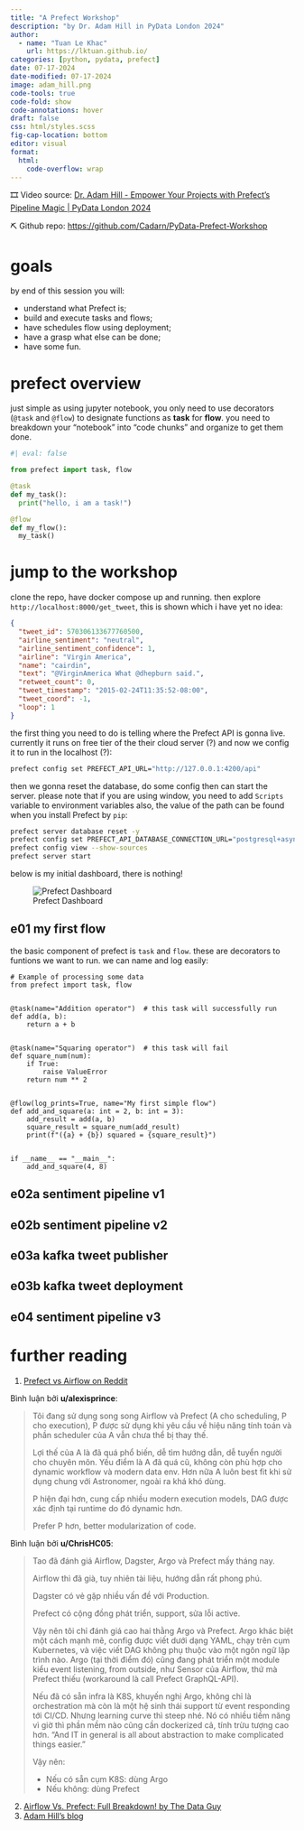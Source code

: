 ---
title: "A Prefect Workshop"
description: "by Dr. Adam Hill in PyData London 2024"
author:
  - name: "Tuan Le Khac"
    url: https://lktuan.github.io/
categories: [python, pydata, prefect] 
date: 07-17-2024
date-modified: 07-17-2024
image: adam_hill.png
code-tools: true
code-fold: show
code-annotations: hover
draft: false
css: html/styles.scss
fig-cap-location: bottom
editor: visual
format:
  html:
    code-overflow: wrap
---

🎞 Video source: [Dr. Adam Hill - Empower Your Projects with Prefect's Pipeline Magic | PyData London 2024](https://www.youtube.com/watch?v=yIDBsHwTaa8&list=PLGVZCDnMOq0rrhYTNedKKuJ9716fEaAdK&index=4)

⛏ Github repo: <https://github.com/Cadarn/PyData-Prefect-Workshop>

# goals

by end of this session you will:

- understand what Prefect is;
- build and execute tasks and flows;
- have schedules flow using deployment;
- have a grasp what else can be done;
- have some fun.

# prefect overview

just simple as using jupyter notebook, you only need to use decorators (`@task` and `@flow`) to designate functions as **task** for **flow**. you need to breakdown your "notebook" into "code chunks" and organize to get them done.

```{python}
#| eval: false 

from prefect import task, flow

@task
def my_task():
  print("hello, i am a task!")

@flow
def my_flow():
  my_task()
```

# jump to the workshop

clone the repo, have docker compose up and running. then explore `http://localhost:8000/get_tweet`, this is shown which i have yet no idea:

```json
{
  "tweet_id": 570306133677760500,
  "airline_sentiment": "neutral",
  "airline_sentiment_confidence": 1,
  "airline": "Virgin America",
  "name": "cairdin",
  "text": "@VirginAmerica What @dhepburn said.",
  "retweet_count": 0,
  "tweet_timestamp": "2015-02-24T11:35:52-08:00",
  "tweet_coord": -1,
  "loop": 1
}
```

the first thing you need to do is telling where the Prefect API is gonna live. currently it runs on free tier of the their cloud server (?) and now we config it to run in the localhost (?):

```bash
prefect config set PREFECT_API_URL="http://127.0.0.1:4200/api"
```

then we gonna reset the database, do some config then can start the server. please note that if you are using window, you need to add `Scripts` variable to environment variables also, the value of the path can be found when you install Prefect by `pip`:

```bash
prefect server database reset -y
prefect config set PREFECT_API_DATABASE_CONNECTION_URL="postgresql+asyncpg://postgres:password@localhost:5432/prefect_server"
prefect config view --show-sources
prefect server start
```

below is my initial dashboard, there is nothing!

:::{layout-ncol="1"}
![Prefect Dashboard](initial_prefect_server.png)
:::

## e01 my first flow

the basic component of prefect is `task` and `flow`. these are decorators to funtions we want to run. we can name and log easily:

```{.python filename="e01.py"}
# Example of processing some data
from prefect import task, flow


@task(name="Addition operator")  # this task will successfully run
def add(a, b):
    return a + b


@task(name="Squaring operator")  # this task will fail
def square_num(num):
    if True:
        raise ValueError
    return num ** 2


@flow(log_prints=True, name="My first simple flow")
def add_and_square(a: int = 2, b: int = 3):
    add_result = add(a, b)
    square_result = square_num(add_result)
    print(f"({a} + {b}) squared = {square_result}")


if __name__ == "__main__":
    add_and_square(4, 8)

```

## e02a sentiment pipeline v1

## e02b sentiment pipeline v2

## e03a kafka tweet publisher

## e03b kafka tweet deployment

## e04 sentiment pipeline v3

# further reading

1. [Prefect vs Airflow on Reddit](https://www.reddit.com/r/dataengineering/comments/oqbiiu/airflow_vs_prefect/)

Bình luận bởi **u/alexisprince**:

> Tôi đang sử dụng song song Airflow và Prefect (A cho scheduling, P cho execution), P được sử dụng khi yêu cầu về hiệu năng tính toán và phần scheduler của A vẫn chưa thể bị thay thế.
> 
> Lợi thế của A là đã quá phổ biến, dễ tìm hướng dẫn, dễ tuyển người cho chuyên môn. Yếu điểm là A đã quá cũ, không còn phù hợp cho dynamic workflow và modern data env. Hơn nữa A luôn best fit khi sử dụng chung với Astronomer, ngoài ra khá khó dùng.
> 
> P hiện đại hơn, cung cấp nhiều modern execution models, DAG được xác định tại runtime do đó dynamic hơn.
> 
> Prefer P hơn, better modularization of code.

Bình luận bởi **u/ChrisHC05**:

> Tao đã đánh giá Airflow, Dagster, Argo và Prefect mấy tháng nay.
> 
> Airflow thì đã già, tuy nhiên tài liệu, hướng dẫn rất phong phú.
> 
> Dagster có vẻ gặp nhiều vấn đề với Production.
> 
> Prefect có cộng đồng phát triển, support, sửa lỗi active.
> 
> Vậy nên tôi chỉ đánh giá cao hai thằng Argo và Prefect. Argo khác biệt một cách mạnh mẽ, config được viết dưới dạng YAML, chạy trên cụm Kubernetes, và việc viết DAG không phụ thuộc vào một ngôn ngữ lập trình nào. Argo (tại thời điểm đó) cũng đang phát triển một module kiểu event listening, from outside, như Sensor của Airflow, thứ mà Prefect thiếu (workaround là call Prefect GraphQL-API).
> 
> Nếu đã có sẵn infra là K8S, khuyến nghị Argo, không chỉ là orchestration mà còn là một hệ sinh thái support từ event responding tới CI/CD. Nhưng learning curve thì steep nhé. Nó có nhiều tiềm năng vì giờ thì phần mềm nào cũng cần dockerized cả, tính trừu tượng cao hơn. "And IT in general is all about abstraction to make complicated things easier."
> 
> Vậy nên:
> 
> - Nếu có sẵn cụm K8S: dùng Argo
> - Nếu không: dùng Prefect

2. [Airflow Vs. Prefect: Full Breakdown! by The Data Guy](https://www.youtube.com/watch?v=XrZegcm1ftw)
3. [Adam Hill's blog](https://www.horsewithapointyhat.com/posts/being-a-data-scientist-in-a-post-truth-world/)